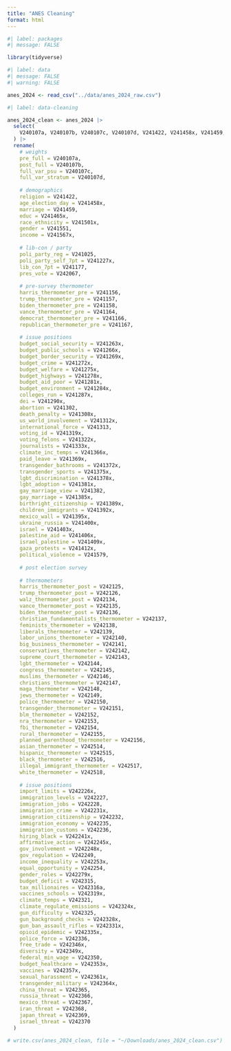 ```yaml
---
title: "ANES Cleaning"
format: html
---
```


```r
#| label: packages
#| message: FALSE

library(tidyverse)
```

```r
#| label: data
#| message: FALSE
#| warning: FALSE

anes_2024 <- read_csv("../data/anes_2024_raw.csv")
```

```r
#| label: data-cleaning

anes_2024_clean <- anes_2024 |>
  select(
    V240107a, V240107b, V240107c, V240107d, V241422, V241458x, V241459, V241465x, V241501x, V241551, V241567x, V241025, V241227x, V241177, V242067, V241156, V241157, V241158, V241164, V241166, V241167, V241263x, V241266x, V241269x, V241272x, V241275x, V241278x, V241281x, V241284x, V241287x, V241290x, V241302, V241308x, V241312x, V241313, V241319x, V241322x, V241333x, V241366x, V241369x, V241372x, V241375x, V241378x, V241381x, V241382, V241385x, V241389x, V241392x, V241395x, V241400x, V241403x, V241406x, V241409x, V241412x, V241579, V242125, V242126, V242134, V242135, V242136, V242137, V242138, V242139, V242140, V242141, V242142, V242143, V242144, V242145, V242146, V242147, V242148, V242149, V242150, V242151, V242152, V242153, V242154, V242155, V242156, V242226x, V242227, V242228, V242231x, V242232, V242235, V242236, V242241x, V242245x, V242248x, V242249, V242253x, V242254, V242279x, V242315, V242316a, V242319x, V242321, V242324x, V242325, V242328x, V242331x, V242335x, V242336, V242346x, V242349x, V242350, V242353x, V242357x, V242361x, V242364x, V242365, V242366, V242367, V242368, V242369, V242370, V242514, V242515, V242516, V242517, V242518
  ) |>
  rename(
    # weights
    pre_full = V240107a, 
    post_full = V240107b, 
    full_var_psu = V240107c, 
    full_var_stratum = V240107d, 
    
    # demographics
    religion = V241422, 
    age_election_day = V241458x, 
    marriage = V241459, 
    educ = V241465x, 
    race_ethnicity = V241501x, 
    gender = V241551, 
    income = V241567x, 
    
    # lib-con / party
    poli_party_reg = V241025, 
    poli_party_self_7pt = V241227x, 
    lib_con_7pt = V241177, 
    pres_vote = V242067, 
    
    # pre-survey thermometer
    harris_thermometer_pre = V241156, 
    trump_thermometer_pre = V241157, 
    biden_thermometer_pre = V241158, 
    vance_thermometer_pre = V241164, 
    democrat_thermometer_pre = V241166, 
    republican_thermometer_pre = V241167, 
    
    # issue positions
    budget_social_security = V241263x, 
    budget_public_schools = V241266x, 
    budget_border_security = V241269x, 
    budget_crime = V241272x, 
    budget_welfare = V241275x, 
    budget_highways = V241278x, 
    budget_aid_poor = V241281x, 
    budget_environment = V241284x, 
    colleges_run = V241287x, 
    dei = V241290x, 
    abortion = V241302, 
    death_penalty = V241308x, 
    us_world_involvement = V241312x, 
    international_force = V241313, 
    voting_id = V241319x, 
    voting_felons = V241322x, 
    journalists = V241333x, 
    climate_inc_temps = V241366x, 
    paid_leave = V241369x, 
    transgender_bathrooms = V241372x, 
    transgender_sports = V241375x, 
    lgbt_discrimination = V241378x, 
    lgbt_adoption = V241381x, 
    gay_marriage_view = V241382,
    gay_marriage = V241385x, 
    birthright_citizenship = V241389x, 
    children_immigrants = V241392x, 
    mexico_wall = V241395x, 
    ukraine_russia = V241400x, 
    israel = V241403x, 
    palestine_aid = V241406x, 
    israel_palestine = V241409x, 
    gaza_protests = V241412x, 
    political_violence = V241579,
    
    # post election survey
    
    # thermometers
    harris_thermometer_post = V242125, 
    trump_thermometer_post = V242126, 
    walz_thermometer_post = V242134, 
    vance_thermometer_post = V242135, 
    biden_thermometer_post = V242136, 
    christian_fundamentalists_thermometer = V242137, 
    feminists_thermometer = V242138, 
    liberals_thermometer = V242139, 
    labor_unions_thermometer = V242140, 
    big_business_thermometer = V242141, 
    conservatives_thermometer = V242142, 
    supreme_court_thermometer = V242143, 
    lgbt_thermometer = V242144, 
    congress_thermometer = V242145, 
    muslims_thermometer = V242146, 
    christians_thermometer = V242147, 
    maga_thermometer = V242148, 
    jews_thermometer = V242149, 
    police_thermometer = V242150, 
    transgender_thermometer = V242151, 
    blm_thermometer = V242152, 
    nra_thermometer = V242153, 
    fbi_thermometer = V242154, 
    rural_thermometer = V242155, 
    planned_parenthood_thermometer = V242156,
    asian_thermometer = V242514,
    hispanic_thermometer = V242515,
    black_thermometer = V242516,
    illegal_immigrant_thermometer = V242517,
    white_thermometer = V242518,
    
    # issue positions
    import_limits = V242226x, 
    immigration_levels = V242227, 
    immigration_jobs = V242228, 
    immigration_crime = V242231x, 
    immigration_citizenship = V242232, 
    immigration_economy = V242235, 
    immigration_customs = V242236, 
    hiring_black = V242241x, 
    affirmative_action = V242245x, 
    gov_involvement = V242248x, 
    gov_regulation = V242249, 
    income_inequality = V242253x, 
    equal_opportunity = V242254, 
    gender_roles = V242279x, 
    budget_deficit = V242315, 
    tax_millionaires = V242316a, 
    vaccines_schools = V242319x, 
    climate_temps = V242321, 
    climate_regulate_emissions = V242324x, 
    gun_difficulty = V242325, 
    gun_background_checks = V242328x, 
    gun_ban_assault_rifles = V242331x, 
    opioid_epidemic = V242335x, 
    police_force = V242336, 
    free_trade = V242346x, 
    diversity = V242349x, 
    federal_min_wage = V242350, 
    budget_healthcare = V242353x, 
    vaccines = V242357x, 
    sexual_harassment = V242361x, 
    transgender_military = V242364x, 
    china_threat = V242365, 
    russia_threat = V242366, 
    mexico_threat = V242367, 
    iran_threat = V242368, 
    japan_threat = V242369, 
    israel_threat = V242370
  )

# write.csv(anes_2024_clean, file = "~/Downloads/anes_2024_clean.csv")
```
